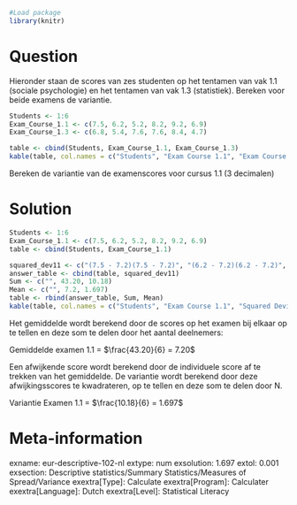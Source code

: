 ```r
#Load package
library(knitr)
```

Question
========
Hieronder staan de scores van zes studenten op het tentamen van vak 1.1 (sociale psychologie) en het tentamen van vak 1.3 (statistiek). Bereken voor beide examens de variantie.

```r
Students <- 1:6
Exam_Course_1.1 <- c(7.5, 6.2, 5.2, 8.2, 9.2, 6.9)
Exam_Course_1.3 <- c(6.8, 5.4, 7.6, 7.6, 8.4, 4.7)

table <- cbind(Students, Exam_Course_1.1, Exam_Course_1.3)
kable(table, col.names = c("Students", "Exam Course 1.1", "Exam Course 1.3"))
```
Bereken de variantie van de examenscores voor cursus 1.1 (3 decimalen)


Solution
========
```r
Students <- 1:6
Exam_Course_1.1 <- c(7.5, 6.2, 5.2, 8.2, 9.2, 6.9)
table <- cbind(Students, Exam_Course_1.1)

squared_dev11 <- c("(7.5 ‐ 7.2)(7.5 ‐ 7.2)", "(6.2 ‐ 7.2)(6.2 ‐ 7.2)", "(5.2 ‐ 7.2)(5.2 ‐ 7.2)", "(8.2 ‐ 7.2)(8.2 ‐ 7.2)", "(9.2 ‐ 7.2)(9.2 ‐ 7.2)", "(6.9 ‐ 7.2)(6.9 ‐ 7.2)")
answer_table <- cbind(table, squared_dev11)
Sum <- c("", 43.20, 10.18)
Mean <- c("", 7.2, 1.697)
table <- rbind(answer_table, Sum, Mean)
kable(table, col.names = c("Students", "Exam Course 1.1", "Squared Deviation 1.1"))
```

Het gemiddelde wordt berekend door de scores op het examen bij elkaar op te tellen en deze som te delen door het aantal deelnemers:

Gemiddelde examen 1.1 = $\frac{43.20}{6} = 7.20$

Een afwijkende score wordt berekend door de individuele score af te trekken van het gemiddelde. De variantie wordt berekend door deze afwijkingsscores te kwadrateren, op te tellen en deze som te delen door N.

Variantie Examen 1.1 = $\frac{10.18}{6} = 1.697$

Meta-information
================
exname: eur-descriptive-102-nl
extype: num
exsolution: 1.697
extol: 0.001
exsection: Descriptive statistics/Summary Statistics/Measures of Spread/Variance
exextra[Type]: Calculate
exextra[Program]: Calculater
exextra[Language]: Dutch
exextra[Level]: Statistical Literacy
